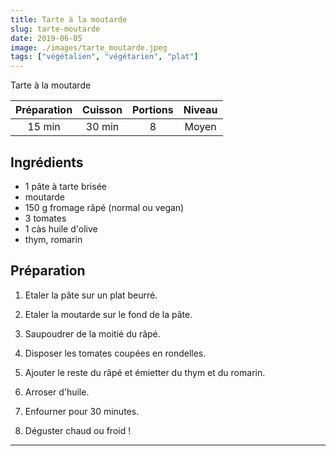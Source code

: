 ```yaml
---
title: Tarte à la moutarde
slug: tarte-moutarde
date: 2019-06-05
image: ./images/tarte_moutarde.jpeg
tags: ["végétalien", "végétarien", "plat"]
---
```


<StyledParagraph>Tarte à la moutarde</StyledParagraph>

| Préparation | Cuisson | Portions | Niveau |
| :-: | :-: | :-: | :-: |
| 15 min | 30 min | 8 | Moyen |

## Ingrédients
- <ListItem>1 pâte à tarte brisée</ListItem>
- <ListItem>moutarde</ListItem>
- <ListItem>150 g fromage râpé (normal ou vegan)</ListItem>
- <ListItem>3 tomates</ListItem>
- <ListItem>1 càs huile d'olive</ListItem>
- <ListItem>thym, romarin</ListItem>


## Préparation

1. Etaler la pâte sur un plat beurré.

2. Etaler la moutarde sur le fond de la pâte.

3. Saupoudrer de la moitié du râpé.

4. Disposer les tomates coupées en rondelles.

5. Ajouter le reste du râpé et émietter du thym et du romarin.

6. Arroser d'huile.

7. Enfourner pour 30 minutes.

8. Déguster chaud ou froid !

---
